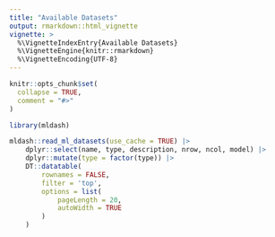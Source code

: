 ```yaml
---
title: "Available Datasets"
output: rmarkdown::html_vignette
vignette: >
  %\VignetteIndexEntry{Available Datasets}
  %\VignetteEngine{knitr::rmarkdown}
  %\VignetteEncoding{UTF-8}
---
```


```r
knitr::opts_chunk$set(
  collapse = TRUE,
  comment = "#>"
)
```

```r
library(mldash)
```

```r
mldash::read_ml_datasets(use_cache = TRUE) |>
	dplyr::select(name, type, description, nrow, ncol, model) |>
	dplyr::mutate(type = factor(type)) |>
	DT::datatable(
		rownames = FALSE,
		filter = 'top',
		options = list( 
			pageLength = 20,
			autoWidth = TRUE
		)
	)
```
